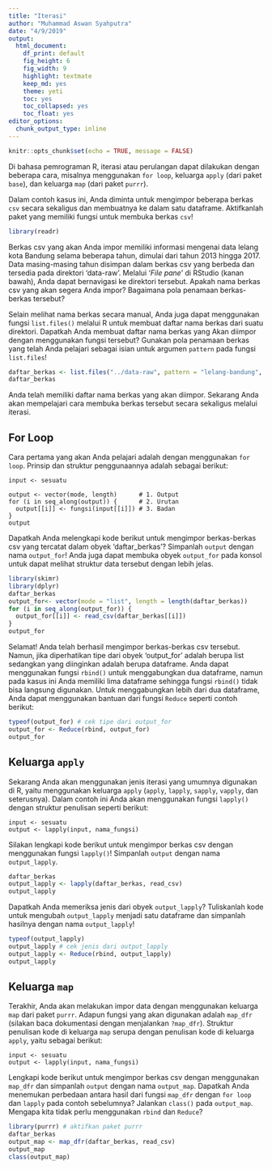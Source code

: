 ```yaml
---
title: "Iterasi"
author: "Muhammad Aswan Syahputra"
date: "4/9/2019"
output:
  html_document: 
    df_print: default
    fig_height: 6
    fig_width: 9
    highlight: textmate
    keep_md: yes
    theme: yeti
    toc: yes
    toc_collapsed: yes
    toc_float: yes
editor_options: 
  chunk_output_type: inline
---
```


```r
knitr::opts_chunk$set(echo = TRUE, message = FALSE)
```

Di bahasa pemrograman R, iterasi atau perulangan dapat dilakukan dengan beberapa cara, misalnya menggunakan `for loop`, keluarga `apply` (dari paket `base`), dan keluarga `map` (dari paket `purrr`).

Dalam contoh kasus ini, Anda diminta untuk mengimpor beberapa berkas `csv` secara sekaligus dan membuatnya ke dalam satu dataframe. Aktifkanlah paket yang memiliki fungsi untuk membuka berkas `csv`!

```r
library(readr)
```

Berkas csv yang akan Anda impor memiliki informasi mengenai data lelang kota Bandung selama beberapa tahun, dimulai dari tahun 2013 hingga 2017. Data masing-masing tahun disimpan dalam berkas csv yang berbeda dan tersedia pada direktori 'data-raw'. Melalui '*File pane*' di RStudio (kanan bawah), Anda dapat bernavigasi ke direktori tersebut. Apakah nama berkas csv yang akan segera Anda impor? Bagaimana pola penamaan berkas-berkas tersebut?

Selain melihat nama berkas secara manual, Anda juga dapat menggunakan fungsi `list.files()` melalui R untuk membuat daftar nama berkas dari suatu direktori. Dapatkah Anda membuat daftar nama berkas yang Akan diimpor dengan menggunakan fungsi tersebut? Gunakan pola penamaan berkas yang telah Anda pelajari sebagai isian untuk argumen `pattern` pada fungsi `list.files`!

```r
daftar_berkas <- list.files("../data-raw", pattern = "lelang-bandung", full.names = TRUE)
daftar_berkas
```

Anda telah memiliki daftar nama berkas yang akan diimpor. Sekarang Anda akan mempelajari cara membuka berkas tersebut secara sekaligus melalui iterasi.

## For Loop

Cara pertama yang akan Anda pelajari adalah dengan menggunakan `for loop`. Prinsip dan struktur penggunaannya adalah sebagai berikut:

```
input <- sesuatu

output <- vector(mode, length)      # 1. Output
for (i in seq_along(output)) {      # 2. Urutan
  output[[i]] <- fungsi(input[[i]]) # 3. Badan
}
output
```

Dapatkah Anda melengkapi kode berikut untuk mengimpor berkas-berkas csv yang tercatat dalam obyek 'daftar_berkas'? Simpanlah `output` dengan nama `output_for`! Anda juga dapat membuka obyek `output_for` pada konsol untuk dapat melihat struktur data tersebut dengan lebih jelas.

```r
library(skimr)
library(dplyr)
daftar_berkas
output_for<- vector(mode = "list", length = length(daftar_berkas))
for (i in seq_along(output_for)) {
  output_for[[i]] <- read_csv(daftar_berkas[[i]])
}
output_for
```

Selamat! Anda telah berhasil mengimpor berkas-berkas csv tersebut. Namun, jika diperhatikan tipe dari obyek 'output_for' adalah berupa list sedangkan yang diinginkan adalah berupa dataframe. Anda dapat menggunakan fungsi `rbind()` untuk menggabungkan dua dataframe, namun pada kasus ini Anda memiliki lima dataframe sehingga fungsi `rbind()` tidak bisa langsung digunakan. Untuk menggabungkan lebih dari dua dataframe, Anda dapat menggunakan bantuan dari fungsi `Reduce` seperti contoh berikut:

```r
typeof(output_for) # cek tipe dari output_for
output_for <- Reduce(rbind, output_for)
output_for
```

## Keluarga `apply`

Sekarang Anda akan menggunakan jenis iterasi yang umumnya digunakan di R, yaitu menggunakan keluarga `apply` (`apply`, `lapply`, `sapply`, `vapply`, dan seterusnya). Dalam contoh ini Anda akan menggunakan fungsi `lapply()` dengan struktur penulisan seperti berikut:

```
input <- sesuatu
output <- lapply(input, nama_fungsi)
```

Silakan lengkapi kode berikut untuk mengimpor berkas csv dengan menggunakan fungsi `lapply()`! Simpanlah `output` dengan nama `output_lapply`.

```r
daftar_berkas
output_lapply <- lapply(daftar_berkas, read_csv)
output_lapply
```

Dapatkah Anda memeriksa jenis dari obyek `output_lapply`? Tuliskanlah kode untuk mengubah `output_lapply` menjadi satu dataframe dan simpanlah hasilnya dengan nama `output_lapply`!

```r
typeof(output_lapply)
output_lapply # cek jenis dari output_lapply
output_lapply <- Reduce(rbind, output_lapply)
output_lapply
```

## Keluarga `map`

Terakhir, Anda akan melakukan impor data dengan menggunakan keluarga `map` dari paket `purrr`. Adapun fungsi yang akan digunakan adalah `map_dfr` (silakan baca dokumentasi dengan menjalankan `?map_dfr`). Struktur penulisan kode di keluarga `map` serupa dengan penulisan kode di keluarga `apply`, yaitu sebagai berikut:

```
input <- sesuatu
output <- lapply(input, nama_fungsi)
```

Lengkapi kode berikut untuk mengimpor berkas csv dengan menggunakan `map_dfr` dan simpanlah `output` dengan nama `output_map`. Dapatkah Anda menemukan perbedaan antara hasil dari fungsi `map_dfr` dengan `for loop` dan `lapply` pada contoh sebelumnya? Jalankan `class()` pada `output_map`. Mengapa kita tidak perlu menggunakan `rbind` dan `Reduce`?

```r
library(purrr) # aktifkan paket purrr
daftar_berkas
output_map <- map_dfr(daftar_berkas, read_csv)
output_map
class(output_map)
```
